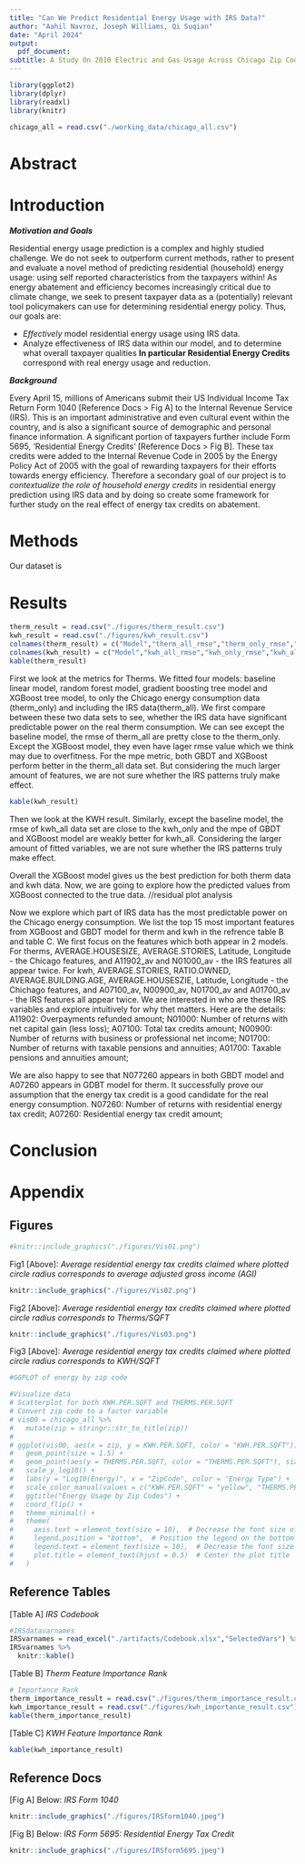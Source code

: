 ```yaml
---
title: "Can We Predict Residential Energy Usage with IRS Data?"
author: "Aahil Navroz, Joseph Williams, Qi Suqian"
date: "April 2024"
output:
  pdf_document:
subtitle: A Study On 2010 Electric and Gas Usage Across Chicago Zip Codes
---
```

```r
library(ggplot2)
library(dplyr)
library(readxl)
library(knitr)
```

```r
chicago_all = read.csv("./working_data/chicago_all.csv")
```

# Abstract


# Introduction

***Motivation and Goals***

Residential energy usage prediction is a complex and highly studied challenge.  We do not seek to outperform current methods, rather to present and evaluate a novel method of predicting residential (household) energy usage: using self reported characteristics from the taxpayers within!  As energy abatement and efficiency becomes increasingly critical due to climate change, we seek to present taxpayer data as a (potentially) relevant tool policymakers can use for determining residential energy policy.  Thus, our goals are:

 * *Effectively* model residential energy usage using IRS data.
 * Analyze effectiveness of IRS data within our model, and to determine what overall taxpayer qualities **In particular Residential Energy Credits** correspond with real energy usage and reduction.

***Background***

Every April 15, millions of Americans submit their US Individual Income Tax Return Form 1040 [Reference Docs > Fig A] to the Internal Revenue Service (IRS). This is an important administrative and even cultural event within the country, and is also a significant source of demographic and personal finance information. A significant portion of taxpayers further include Form 5695, 'Residential Energy Credits' [Reference Docs > Fig B]. These tax credits were added to the Internal Revenue Code in 2005 by the Energy Policy Act of 2005 with the goal of rewarding taxpayers for their efforts towards energy efficiency. Therefore a secondary goal of our project is to *contextualize the role of household energy credits* in residential energy prediction using IRS data and by doing so create some framework for further study on the real effect of energy tax credits on abatement.

# Methods
Our dataset is 

# Results
```r
therm_result = read.csv("./figures/therm_result.csv")
kwh_result = read.csv("./figures/kwh_result.csv")
colnames(therm_result) = c("Model","therm_all_rmse","therm_only_rmse","therm_all_mpe","therm_only_mpe")
colnames(kwh_result) = c("Model","kwh_all_rmse","kwh_only_rmse","kwh_all_mpe","kwh_only_mpe")
kable(therm_result)
```
First we look at the metrics for Therms. We fitted four models: baseline linear model, random forest model, gradient boosting tree model and XGBoost tree model, to only the Chicago energy consumption data (therm_only) and including the IRS data(therm_all). We first compare between these two data sets to see, whether the IRS data have significant predictable power on the real therm consumption. We can see except the baseline model, the rmse of therm_all are pretty close to the therm_only. Except the XGBoost model, they even have lager rmse value which we think may due to overfitness. For the mpe metric, both GBDT and XGBoost perform better in the therm_all data set. But considering the much larger amount of features, we are not sure whether the IRS patterns truly make effect.

```r
kable(kwh_result)
```
Then we look at the KWH result. Similarly, except the baseline model, the rmse of kwh_all data set are close to the kwh_only and the mpe of GBDT and XGBoost model are weakly better for kwh_all. Considering the larger amount of fitted variables, we are not sure whether the IRS patterns truly make effect. 

Overall the XGBoost model gives us the best prediction for both therm data and kwh data. Now, we are going to explore how the predicted values from XGBoost connected to the true data.
//residual plot analysis 


Now we explore which part of IRS data has the most predictable power on the Chicago energy consumption. We list the top 15 most important features from XGBoost and GBDT model for therm and kwh in the refrence table B and table C.
We first focus on the features which both appear in 2 models. For therms, AVERAGE.HOUSESIZE, AVERAGE.STORIES, Latitude, Longitude - the Chicago features, and A11902_av and N01000_av - the IRS features all appear twice. For kwh, AVERAGE.STORIES, RATIO.OWNED, AVERAGE.BUILDING.AGE, AVERAGE.HOUSESZIE, Latitude, Longitude - the Chichago features, and A07100_av, N00900_av, N01700_av and A01700_av - the IRS features all appear twice. 
We are interested in who are these IRS variables and explore intuitively for why thet matters. Here are the details:
A11902: Overpayments refunded amount;
N01000: Number of returns with net capital gain (less loss);
A07100: Total tax credits amount;
N00900: Number of returns with business or professional net income;
N01700: Number of returns with taxable pensions and annuities;
A01700: Taxable pensions and annuities amount;

We are also happy to see that N077260 appears in both GBDT model and A07260 appears in GDBT model for therm. It successfully prove our assumption that the energy tax credit is a good candidate for the real energy consumption.
N07260: Number of returns with residential energy tax credit;
A07260: Residential energy tax credit amount;


# Conclusion




# Appendix






## Figures



```r
#knitr::include_graphics("./figures/Vis01.png")
```

Fig1 [Above]: *Average residential energy tax credits claimed where plotted circle radius corresponds to average adjusted gross income (AGI)*

```r
knitr::include_graphics("./figures/Vis02.png")
```

Fig2 [Above]: *Average residential energy tax credits claimed where plotted circle radius corresponds to Therms/SQFT*

```r
knitr::include_graphics("./figures/Vis03.png")
```

Fig3 [Above]: *Average residential energy tax credits claimed where plotted circle radius corresponds to KWH/SQFT*

```r
#GGPLOT of energy by zip code

#Visualize data
# Scatterplot for both KWH.PER.SQFT and THERMS.PER.SQFT
# Convert zip code to a factor variable
# vis00 = chicago_all %>% 
#   mutate(zip = stringr::str_to_title(zip))
# 
# ggplot(vis00, aes(x = zip, y = KWH.PER.SQFT, color = "KWH.PER.SQFT")) +
#   geom_point(size = 1.5) +
#   geom_point(aes(y = THERMS.PER.SQFT, color = "THERMS.PER.SQFT"), size = 1.5) + 
#   scale_y_log10() + 
#   labs(y = "Log10(Energy)", x = "ZipCode", color = "Energy Type") + 
#   scale_color_manual(values = c("KWH.PER.SQFT" = "yellow", "THERMS.PER.SQFT" = "orange")) +
#   ggtitle("Energy Usage by Zip Codes") +
#   coord_flip() +
#   theme_minimal() +
#   theme(
#     axis.text = element_text(size = 10),  # Decrease the font size of axis labels
#     legend.position = "bottom",  # Position the legend on the bottom
#     legend.text = element_text(size = 10),  # Decrease the font size of legend text
#     plot.title = element_text(hjust = 0.5)  # Center the plot title
#   )  
```


## Reference Tables

[Table A] *IRS Codebook*
```r
#IRSdatavarnames
IRSvarnames = read_excel("./artifacts/Codebook.xlsx","SelectedVars") %>% select(Variable, Description) %>% filter(Variable %in% colnames(chicago_all))
IRSvarnames %>%
  knitr::kable()
```

[Table B] *Therm Feature Importance Rank*
```r
# Importance Rank 
therm_importance_result = read.csv("./figures/therm_importance_result.csv")
kwh_importance_result = read.csv("./figures/kwh_importance_result.csv")
kable(therm_importance_result)
```

[Table C] *KWH Feature Importance Rank*
```r
kable(kwh_importance_result)
```

## Reference Docs

[Fig A] Below: *IRS Form 1040*

```r
knitr::include_graphics("./figures/IRSform1040.jpeg")
```


[Fig B] Below: *IRS Form 5695: Residential Energy Tax Credit*

```r
knitr::include_graphics("./figures/IRSform5695.jpeg")
```




